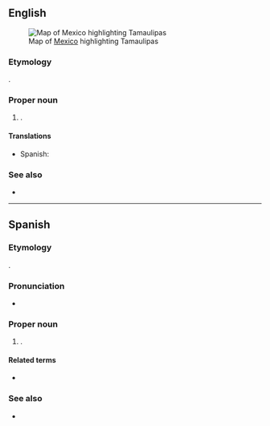 ==English==
[[File:Mexico map, MX-TAM.svg|thumb|Map of [[Mexico]] highlighting Tamaulipas]]

===Etymology===
{{etyl|hus|en}}.

===Proper noun===
{{en-proper noun}}

# {{place|en|state|c/Mexico}}.

====Translations====
{{trans-top|state of Mexico}}
* Spanish: {{t+|es|Tamaulipas|m}}
{{trans-mid}}
{{trans-bottom}}

===See also===
* {{pedialite}}

----

==Spanish==

===Etymology===
{{etyl|hus|es}}.

===Pronunciation===
* {{es-IPA}}

===Proper noun===
{{es-proper noun|m}}

# {{place|es|state|c/Mexico}}.

====Related terms====
* {{l|es|tamaulipeco}}

===See also===
* {{pedialite|lang=es}}